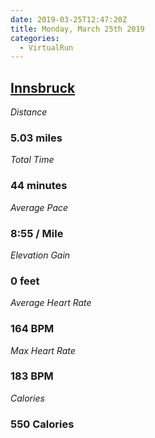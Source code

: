 ```yaml
---
date: 2019-03-25T12:47:20Z
title: Monday, March 25th 2019
categories:
  - VirtualRun
---
```

## [Innsbruck](https://www.strava.com/activities/2239584276)

_Distance_

### 5.03 miles

_Total Time_

### 44 minutes

_Average Pace_

### 8:55 / Mile

_Elevation Gain_

### 0 feet

_Average Heart Rate_

### 164 BPM

_Max Heart Rate_

### 183 BPM

_Calories_

### 550 Calories